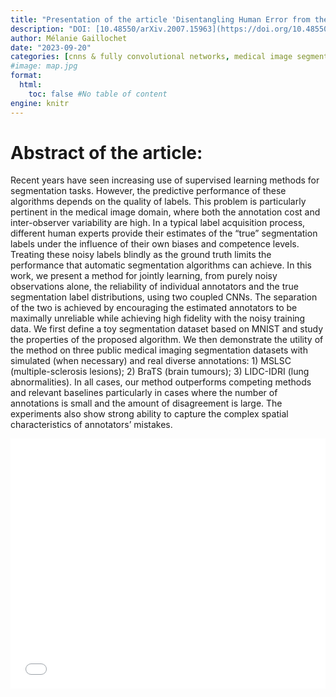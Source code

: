 ```yaml
---
title: "Presentation of the article 'Disentangling Human Error from the Ground Truth in Segmentation of Medical Images'"
description: "DOI: [10.48550/arXiv.2007.15963](https://doi.org/10.48550/arXiv.2007.15963){target='_blank'}"
author: Mélanie Gaillochet
date: "2023-09-20"
categories: [cnns & fully convolutional networks, medical image segmentation, supervised learning]
#image: map.jpg
format:
  html:
    toc: false #No table of content
engine: knitr
---
```


# Abstract of the article:

Recent years have seen increasing use of supervised learning methods for segmentation tasks. However, the predictive performance of these algorithms depends on the quality of labels. This problem is particularly pertinent in the medical image domain, where both the annotation cost and inter-observer variability are high. In a typical label acquisition process, different human experts provide their estimates of the "true" segmentation labels under the influence of their own biases and competence levels. Treating these noisy labels blindly as the ground truth limits the performance that automatic segmentation algorithms can achieve. In this work, we present a method for jointly learning, from purely noisy observations alone, the reliability of individual annotators and the true segmentation label distributions, using two coupled CNNs. The separation of the two is achieved by encouraging the estimated annotators to be maximally unreliable while achieving high fidelity with the noisy training data. We first define a toy segmentation dataset based on MNIST and study the properties of the proposed algorithm. We then demonstrate the utility of the method on three public medical imaging segmentation datasets with simulated (when necessary) and real diverse annotations: 1) MSLSC (multiple-sclerosis lesions); 2) BraTS (brain tumours); 3) LIDC-IDRI (lung abnormalities). In all cases, our method outperforms competing methods and relevant baselines particularly in cases where the number of annotations is small and the amount of disagreement is large. The experiments also show strong ability to capture the complex spatial characteristics of annotators' mistakes. 


![](../../../docs/journalclub/pdfs/2023_09_20_Melanie_NoisyAnnotations.pdf){width=100% height=400}